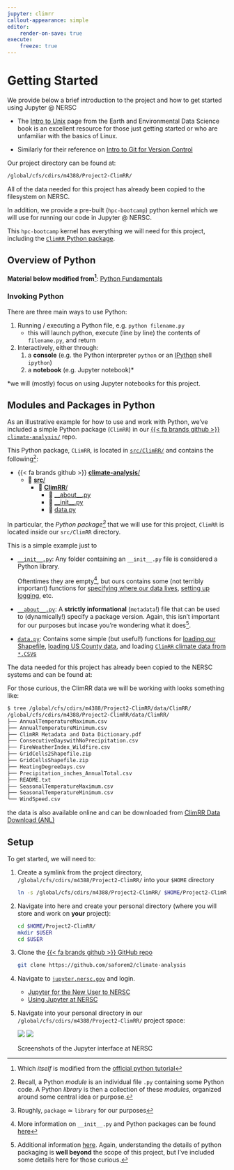 ```yaml
---
jupyter: climrr
callout-appearance: simple
editor:
    render-on-save: true
execute:
    freeze: true
---
```


# Getting Started

We provide below a brief introduction to the project and how to get started using Jupyter @ NERSC

::: {.callout-caution title="Intro to Unix" collapse="true" style="width:100%;"}

- The [Intro to Unix](https://earth-env-data-science.github.io/lectures/environment/intro_to_unix.html) page from the Earth and Environmental Data Science book is an excellent resource for those just getting started or who are unfamiliar with the basics of Linux.

- Similarly for their reference on [Intro to Git for Version Control](https://earth-env-data-science.github.io/lectures/environment/intro_to_git.html)

:::

Our project directory can be found at:

```bash
/global/cfs/cdirs/m4388/Project2-ClimRR/
```

All of the data needed for this project has already been copied to the filesystem on NERSC.

In addition, we provide a pre-built (`hpc-bootcamp`) python kernel which we will use for running our code in Jupyter @ NERSC.

This `hpc-bootcamp` kernel has everything we will need for this project,
including the [`ClimRR` Python
package](https://github.com/saforem2/climate-analysis/tree/main/src/ClimRR).

## Overview of Python

::: {.callout-caution title="Reference" collapse="true" style="width:100%;"}

**Material below modified from[^modified]**: [Python
Fundamentals](https://earth-env-data-science.github.io/lectures/core_python/python_fundamentals.html)

:::

[^modified]: Which _itself_ is modified from the [official python
tutorial](https://docs.python.org/3/tutorial/)

### Invoking Python

There are three main ways to use Python:

1. Running / executing a Python file, e.g. `python filename.py`
    - this will launch python, execute (line by line) the contents of `filename.py`, and return
2. Interactively, either through:
    1. a **console** (e.g. the Python interpreter `python` or an [IPython](https://ipython.org/) shell `ipython`)
    2. a **notebook** (e.g. Jupyter notebook)*

*we will (mostly) focus on using Jupyter notebooks for this project.

## Modules and Packages in Python

As an illustrative example for how to use and work with Python, we've included
a simple Python package (`ClimRR`) in our [{{< fa brands github >}}
`climate-analysis/`](https://github.com/saforem2/climate-analysis) repo.

This Python package, `CLimRR`, is located in [`src/ClimRR/`](../../src/ClimRR) and contains the following[^modules]:

<!-- package, `ClimRR`, located in  -->
<!-- This python package, `ClimRR` is located in [`src/ClimRR`](../../src/ClimRR/), -->
<!-- and contains only a few (relatively) simple Python -->
<!-- `modules`[^modules] as we can see by looking in the  -->

   - {{< fa brands github >}} [__climate\-analysis__/](../../)
      - 📂 [__src__/](../../src/)
         - 📂 [__ClimRR__/](../../src/ClimRR/)
            - 🐍 [\_\_about\_\_.py](src/ClimRR/__about__.py)
            - 🐍 [\_\_init\_\_.py](src/ClimRR/__init__.py)
            - 🐍 [data.py](src/ClimRR/__init__.py)

In particular, the _Python package[^package]_ that we will use for this
project, `ClimRR` is located inside our `src/ClimRR` directory.

This is a simple example just to 

- [`__init__.py`](../../src/ClimRR/__init__.py): Any folder containing an `__init__.py` file is considered a
  Python library.  

  Oftentimes they are empty[^init_files], but ours contains some (not terribly
  important) functions for [specifying where our data
  lives](https://github.com/saforem2/climate-analysis/src/ClimRR/__init__.py#L29),
  [setting up
  logging](https://github.com/saforem2/climate-analysis/src/ClimRR/__init__.py#L107),
  etc.

- [`__about__.py`](../../src/ClimRR/__about__.py): A **strictly informational**
(`metadata`!) file that can be used to (dynamically!) specify a package
version. Again, this isn't important for our purposes but incase you're
wondering what it does[^about_files].

- [`data.py`](../src/ClimRR/data.py): Contains some simple (but useful!)
functions for [loading our
Shapefile](https://github.com/saforem2/climate-analysis/src/ClimRR/data.py#L77),
[loading US County
data](https://github.com/saforem2/climate-analysis/blob/8d6a62896112963d2fd95ef86f14cdf0df4834eb/src/ClimRR/data.py#L37),
and loading [`ClimRR` climate data from
`*.CSV`s](https://github.com/saforem2/climate-analysis/blob/8d6a62896112963d2fd95ef86f14cdf0df4834eb/src/ClimRR/data.py#L61)


[^package]: Roughly, `package` $\simeq$ `library` for our purposes

[^about_files]:  
   Additional information
   [here](https://hatch.pypa.io/latest/version/). Again, understanding the details
   of python packaging is **well beyond** the scope of this project, but I've
   included some details here for those curious.

[^init_files]:  
   More information on `__init__.py` and Python packages can be found
   [here](https://docs.python.org/3/tutorial/modules.html#packages)

[^modules]: Recall, a Python _module_ is an individual file `.py` containing
some Python code. A Python _library_ is then a collection of these _modules_,
organized around some central idea or purpose.

::: {.callout-important title="Finding the data" collapse="true" style="width:100%; place-self: end;"}

The data needed for this project has already been copied to the NERSC systems and can be found at:

For those curious, the ClimRR data we will be working with looks something like:

```bash
$ tree /global/cfs/cdirs/m4388/Project2-ClimRR/data/ClimRR/
/global/cfs/cdirs/m4388/Project2-ClimRR/data/ClimRR/
├── AnnualTemperatureMaximum.csv
├── AnnualTemperatureMinimum.csv
├── ClimRR Metadata and Data Dictionary.pdf
├── ConsecutiveDayswithNoPrecipitation.csv
├── FireWeatherIndex_Wildfire.csv
├── GridCells2Shapefile.zip
├── GridCellsShapefile.zip
├── HeatingDegreeDays.csv
├── Precipitation_inches_AnnualTotal.csv
├── README.txt
├── SeasonalTemperatureMaximum.csv
├── SeasonalTemperatureMinimum.csv
└── WindSpeed.csv
```

the data is also available online and can be downloaded from [ClimRR Data Download
(ANL)](https://anl.box.com/s/hmkkgkrkzxxocfe9kpgrzk2gfc4gizp8)

:::

## Setup

To get started, we will need to:

1. Create a symlink from the project directory,
   `/global/cfs/cdirs/m4388/Project2-ClimRR/` into your `$HOME` directory

   ```bash
   ln -s /global/cfs/cdirs/m4388/Project2-ClimRR/ $HOME/Project2-ClimRR
   ```

2. Navigate into here and create your personal directory (where you will store
   and work on **your** project):

   ```bash
   cd $HOME/Project2-ClimRR/
   mkdir $USER
   cd $USER
   ```

3. Clone the [{{< fa brands github >}} GitHub repo](https://github.com/saforem2/climate-analysis)
   ```bash
   git clone https://github.com/saforem2/climate-analysis
   ```

4. Navigate to [`jupyter.nersc.gov`](https://jupyter.nersc.gov/hub/) and login.
      - [Jupyter for the New User to NERSC](https://www.nersc.gov/assets/Uploads/13-Using-Jupyter-20200616.pdf)
      - [Using Jupyter at NERSC](https://www.nersc.gov/assets/Uploads/13-Using-Jupyter-20200616.pdf)

5. Navigate into your personal directory in our `/global/cfs/cdirs/m4388/Project2-ClimRR/` project space:

   ::: {#fig-jupyter-nersc}

   ![](https://github.com/saforem2/climate-analysis/blob/main/assets/jupyter1-dark.png?raw=true)
   ![](https://github.com/saforem2/climate-analysis/blob/main/assets/jupyter2-dark.png?raw=true)

   Screenshots of the Jupyter interface at NERSC
   :::

